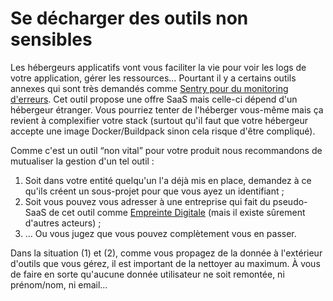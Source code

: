 # Se décharger des outils non sensibles

Les hébergeurs applicatifs vont vous faciliter la vie pour voir les logs de votre application, gérer les ressources… Pourtant il y a certains outils annexes qui sont très demandés comme [Sentry pour du monitoring d'erreurs](/docs/monitoring). Cet outil propose une offre SaaS mais celle-ci dépend d'un hébergeur étranger. Vous pourriez tenter de l'héberger vous-même mais ça revient à complexifier votre stack (surtout qu'il faut que votre hébergeur accepte une image Docker/Buildpack sinon cela risque d'être compliqué).

Comme c'est un outil “non vital” pour votre produit nous recommandons de mutualiser la gestion d'un tel outil :

1.  Soit dans votre entité quelqu'un l'a déjà mis en place, demandez à ce qu'ils créent un sous-projet pour que vous ayez un identifiant ;
2.  Soit vous pouvez vous adresser à une entreprise qui fait du pseudo-SaaS de cet outil comme [Empreinte Digitale](https://empreintedigitale.fr/) (mais il existe sûrement d'autres acteurs) ;
3.  … Ou vous jugez que vous pouvez complètement vous en passer.

Dans la situation (1) et (2), comme vous propagez de la donnée à l'extérieur d'outils que vous gérez, il est important de la nettoyer au maximum. À vous de faire en sorte qu'aucune donnée utilisateur ne soit remontée, ni prénom/nom, ni email…
